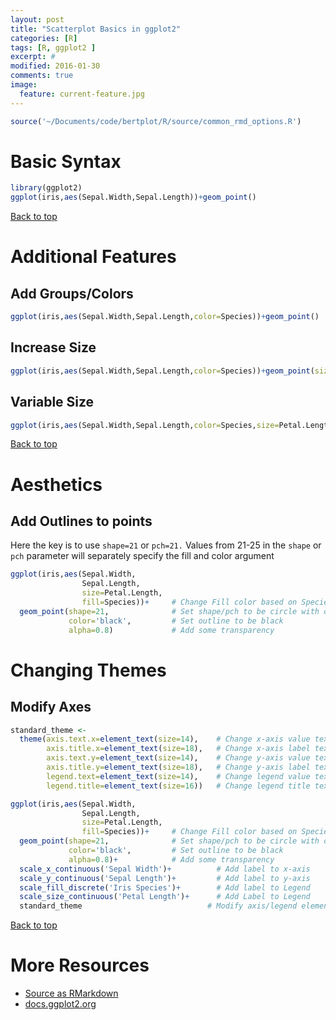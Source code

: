 ```yaml
---
layout: post
title: "Scatterplot Basics in ggplot2"
categories: [R]
tags: [R, ggplot2 ]
excerpt: #
modified: 2016-01-30
comments: true
image:
  feature: current-feature.jpg
---
```



```r
source('~/Documents/code/bertplot/R/source/common_rmd_options.R')
```

# Basic Syntax

```r
library(ggplot2)
ggplot(iris,aes(Sepal.Width,Sepal.Length))+geom_point()
```

<a href="#top">Back to top</a>

# Additional Features

## Add Groups/Colors

```r
ggplot(iris,aes(Sepal.Width,Sepal.Length,color=Species))+geom_point()
```

## Increase Size

```r
ggplot(iris,aes(Sepal.Width,Sepal.Length,color=Species))+geom_point(size=4)
```

## Variable Size

```r
ggplot(iris,aes(Sepal.Width,Sepal.Length,color=Species,size=Petal.Length))+geom_point()
```

<a href="#top">Back to top</a>
 
# Aesthetics

## Add Outlines to points
Here the key is to use `shape=21` or `pch=21.` Values from 21-25 in the `shape` or `pch` parameter will separately specify the fill and color argument
```r
ggplot(iris,aes(Sepal.Width,
                Sepal.Length,
                size=Petal.Length,
                fill=Species))+     # Change Fill color based on Species
  geom_point(shape=21,              # Set shape/pch to be circle with outline
             color='black',         # Set outline to be black
             alpha=0.8)             # Add some transparency
```

# Changing Themes

## Modify Axes

```r
standard_theme <- 
  theme(axis.text.x=element_text(size=14),    # Change x-axis value text-size
        axis.title.x=element_text(size=18),   # Change x-axis label text-size
        axis.text.y=element_text(size=14),    # Change y-axis value text-size
        axis.title.y=element_text(size=18),   # Change y-axis label text-size
        legend.text=element_text(size=14),    # Change legend value text-size
        legend.title=element_text(size=16))   # Change legend title text-size

ggplot(iris,aes(Sepal.Width,
                Sepal.Length,
                size=Petal.Length,
                fill=Species))+     # Change Fill color based on Species
  geom_point(shape=21,              # Set shape/pch to be circle with outline
             color='black',         # Set outline to be black
             alpha=0.8)+            # Add some transparency
  scale_x_continuous('Sepal Width')+          # Add label to x-axis
  scale_y_continuous('Sepal Length')+         # Add label to y-axis
  scale_fill_discrete('Iris Species')+        # Add label to Legend
  scale_size_continuous('Petal Length')+      # Add Label to Legend
  standard_theme                            # Modify axis/legend element size
```

<a href="#top">Back to top</a>

# More Resources
- [Source as RMarkdown](https://github.com/rweyant/bertplot/blob/master/R/tutorials/ggplot-scatterplot/ggplot-scatterplot.Rmd)
- [docs.ggplot2.org](http://docs.ggplot2.org/0.9.3/geom_point.html)
